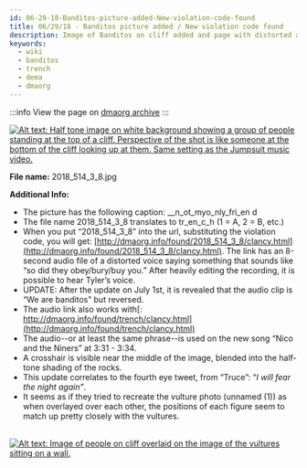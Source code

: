 ```yaml
---
id: 06-29-18-Banditos-picture-added-New-violation-code-found
title: 06/29/18 - Banditos picture added / New violation code found
description: Image of Banditos on cliff added and page with distorted and reversed audio clip from NATN saying "we are banditos" discovered.
keywords:
  - wiki
  - banditos
  - trench
  - dema
  - dmaorg
---
```


:::info
View the page on [dmaorg archive](https://www.dmaorg.site/062918/found/15398642_14/clancy.html)
:::

[![Alt text: Half tone image on white background showing a group of people standing at the top of a cliff. Perspective of the shot is like someone at the bottom of the cliff looking up at them. Same setting as the Jumpsuit music video.](./assets/2018_514_3_8.jpg)](./assets/2018_514_3_8.jpg)

**File name:** 2018_514_3_8.jpg

**Additional Info:**

- The picture has the following caption: __n_ot_myo_nly_fri_en d
- The file name 2018_514_3_8 translates to tr_en_c_h (1 = A, 2 = B, etc.)
- When you put “2018_514_3_8” into the url, substituting the violation code, you will get: [http://dmaorg.info/found/2018_514_3_8/clancy.html](http://dmaorg.info/found/2018_514_3_8/clancy.html). The link has an 8-second audio file of a distorted voice saying something that sounds like “so did they obey/bury/buy you.” After heavily editing the recording, it is possible to hear Tyler’s voice.
- UPDATE: After the update on July 1st, it is revealed that the audio clip is “We are banditos” but reversed.
- The audio link also works with[: http://dmaorg.info/found/trench/clancy.html](http://dmaorg.info/found/trench/clancy.html)
- The audio--or at least the same phrase--is used on the new song “Nico and the Niners” at 3:31 - 3:34.
- A crosshair is visible near the middle of the image, blended into the half-tone shading of the rocks.
- This update correlates to the fourth eye tweet, from “Truce”: “*I will fear the night again”*.
- It seems as if they tried to recreate the vulture photo (unnamed (1)) as when overlayed over each other, the positions of each figure seem to match up pretty closely with the vultures.

&nbsp;&nbsp;&nbsp;&nbsp;&nbsp;&nbsp;&nbsp;&nbsp;[![Alt text: Image of people on cliff overlaid on the image of the vultures sitting on a wall.](./assets/2018-06-30_1218.png)](./assets/2018-06-30_1218.png)


